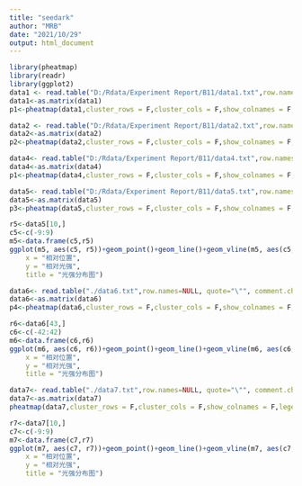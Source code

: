 ---
title: "seedark"
author: "MRB"
date: "2021/10/29"
output: html_document
---

```{r}
library(pheatmap)
library(readr)
library(ggplot2)
data1 <- read.table("D:/Rdata/Experiment Report/B11/data1.txt",row.names=NULL, quote="\"", comment.char="",na.strings="0")
data1<-as.matrix(data1)
p1<-pheatmap(data1,cluster_rows = F,cluster_cols = F,show_colnames = F,legend = F,border_color="NA")
```

```{r}
data2 <- read.table("D:/Rdata/Experiment Report/B11/data2.txt",row.names=NULL, quote="\"", comment.char="",na.strings="0")
data2<-as.matrix(data2)
p2<-pheatmap(data2,cluster_rows = F,cluster_cols = F,show_colnames = F,legend = T,border_color="NA")
```

```{r}
data4<- read.table("D:/Rdata/Experiment Report/B11/data4.txt",row.names=NULL, quote="\"", comment.char="",na.strings="0")
data4<-as.matrix(data4)
p1<-pheatmap(data4,cluster_rows = F,cluster_cols = F,show_colnames = F,legend = T,border_color="NA")
```

```{r 115}
data5<- read.table("D:/Rdata/Experiment Report/B11/data5.txt",row.names=NULL, quote="\"", comment.char="",na.strings="0")
data5<-as.matrix(data5)
p3<-pheatmap(data5,cluster_rows = F,cluster_cols = F,show_colnames = F,legend = T,border_color="NA")

r5<-data5[10,]
c5<-c(-9:9)
m5<-data.frame(c5,r5)
ggplot(m5, aes(c5, r5))+geom_point()+geom_line()+geom_vline(m5, aes(c5, r5),xintercept = 0)+labs(
    x = "相对位置",
    y = "相对光强",
    title = "光强分布图")
```

```{r}
data6<- read.table("./data6.txt",row.names=NULL, quote="\"", comment.char="",na.strings="0")
data6<-as.matrix(data6)
p4<-pheatmap(data6,cluster_rows = F,cluster_cols = F,show_colnames = F,legend = T,border_color="NA")

r6<-data6[43,]
c6<-c(-42:42)
m6<-data.frame(c6,r6)
ggplot(m6, aes(c6, r6))+geom_point()+geom_line()+geom_vline(m6, aes(c6, r6),xintercept = 0)+labs(
    x = "相对位置",
    y = "相对光强",
    title = "光强分布图")
```

```{r 40}
data7<- read.table("./data7.txt",row.names=NULL, quote="\"", comment.char="",na.strings="0")
data7<-as.matrix(data7)
pheatmap(data7,cluster_rows = F,cluster_cols = F,show_colnames = F,legend = F,border_color="NA")

r7<-data7[10,] 
c7<-c(-9:9)
m7<-data.frame(c7,r7)
ggplot(m7, aes(c7, r7))+geom_point()+geom_line()+geom_vline(m7, aes(c7, r7),xintercept = 0)+labs(
    x = "相对位置",
    y = "相对光强",
    title = "光强分布图")
```





